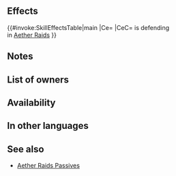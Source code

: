 {{Passive
|name=AR-D Atk/Def
|type=A
|exclusive=0
|canUseMove={{MoveList|all}}
|canUseWeapon={{WeaponList|all}}
|1name=AR-D Atk/Def 1
|1tagid=SID_攻撃守備の防城戦1
|1promotionRarity=4
|1promotionTier=1
|alt1name=AR-D Atk Def 1
|1effect=If defending in Aether Raids, grants Atk/Def+X during combat. (Calculates X based on number of your defensive structures: ≥5 structures grants +4; 4 grants +3; 3 grants +2; ≤2 grants +1. Destroyed defensive structures are not counted.)
|1required=-
|1cost=60
|2name=AR-D Atk/Def 2
|2tagid=SID_攻撃守備の防城戦2
|2promotionRarity=5
|2promotionTier=1
|alt2name=AR-D Atk Def 2
|2effect=If defending in Aether Raids, grants Atk/Def+X during combat. (Calculates X based on number of your defensive structures: ≥5 structures grants +7; 4 grants +5; 3 grants +3; ≤2 grants +1. Destroyed defensive structures are not counted.)
|2cost=120
|3name=AR-D Atk/Def 3
|3tagid=SID_攻撃守備の防城戦3
|alt3name=AR-D Atk Def 3
|3effect=If defending in Aether Raids, grants Atk/Def+X during combat. (Calculates X based on number of your defensive structures: ≥5 structures grants +10; 4 grants +7; 3 grants +4; ≤2 grants +1. Destroyed defensive structures are not counted.)
|3cost=240
|properties=
}}
==Effects==
{{#invoke:SkillEffectsTable|main
|Ce={{Eft|Temporary buffs|Atk/Def|3 x ([[Defensive structures]]<br>remaining, -2), +1|min=1|max=10}}
|CeC={{Tgt|Unit}} is defending<br>in [[Aether Raids]]
}}
==Notes==
{{Temporary buffs}}
==List of owners==
{{Skill Hero List}}
==Availability==
{{PassiveFocusList}}
{{PassiveDistributionList}}
{{PassiveCombatManualList}}
==In other languages==
{{OtherLanguages
|english=AR-D Atk/Def
|japanese=攻撃守備の防城戦
|german=ÄR-V Ang./Ver.
|spanishEU=AE (D) Ata/Def
|spanishLA=AE-D Atq./Def.
|french=RC-D Atq/Déf
|italian=Att/Dif BE (D)
|chineseTW=攻擊防守的守城戰
|portuguese=IE-D Atq./Def.
}}
==See also==
{{See also skills|cond=Description LIKE '%defending in Aether Raids%' AND Exclusive='1'}}
* [[Skill families/A Passives#AR|Aether Raids Passives]]
{{Passives Navbox|A}}